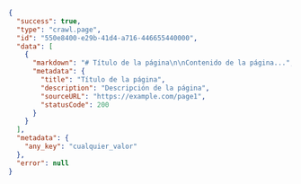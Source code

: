 ```json
{
  "success": true,
  "type": "crawl.page", 
  "id": "550e8400-e29b-41d4-a716-446655440000",
  "data": [
    {
      "markdown": "# Título de la página\n\nContenido de la página...",
      "metadata": {
        "title": "Título de la página",
        "description": "Descripción de la página",
        "sourceURL": "https://example.com/page1",
        "statusCode": 200
      }
    }
  ],
  "metadata": {
    "any_key": "cualquier_valor"
  },
  "error": null
}
```
